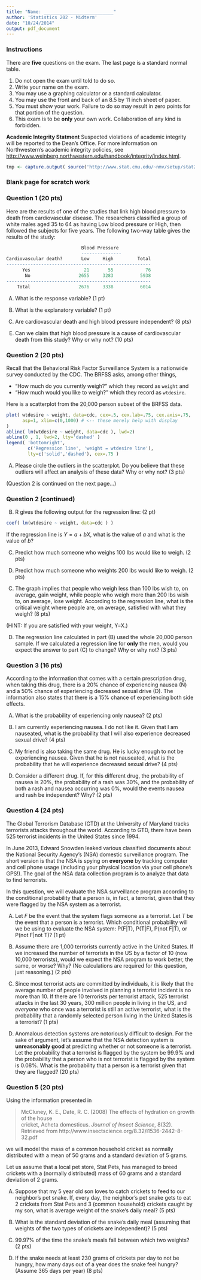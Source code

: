 ```yaml
---
title: "Name: __________________________"
author: 'Statistics 202 - Midterm'
date: "10/24/2014"
output: pdf_document
---
```


### Instructions

There are **five** questions on the exam. The last page is a standard normal table.

1. Do not open the exam until told to do so. 
2. Write your name on the exam. 
3. You may use a graphing calculator or a standard calculator. 
4. You may use the front and back of an 8.5 by 11 inch sheet of paper. 
5. You must show your work. Failure to do so may result in zero points for that portion of the question. 
6. This exam is to be **only** your own work. Collaboration of any kind is forbidden. 

**Academic Integrity Statment** Suspected violations of academic integrity will be reported to the Dean’s Office. For more information on Northwestern's academic integrity policies, see [http://www.weinberg.northwestern.edu/handbook/integrity/index.html](http://www.weinberg.northwestern.edu/handbook/integrity/index.html).


```r
tmp <- capture.output( source('http://www.stat.cmu.edu/~nmv/setup/stat202/hw-2.R') )
```

\pagebreak

### Blank page for scratch work


\break

### Question 1 (20 pts)

Here are the results of one of the studies that link high blood pressure to death from cardiovascular disease. The researchers classified a group of white males aged 35 to 64 as having Low blood pressure or High, then followed the subjects for five years. The following two-way table gives the results of the study:

```r
                            Blood Pressure
                            ---------------
Cardiovascular death?       Low     High         Total
------------------------------------------------------
      Yes                    21       55            76
       No                  2655     3283          5938
------------------------------------------------------
    Total                  2676     3338          6014
```


(A) What is the response variable? (1 pt)

\vspace{.25in}

(B) What is the explanatory variable? (1 pt)

\vspace{.25in}

(C) Are cardiovascular death and high blood pressure independent? (8 pts)

\vspace{1.5in}

(E) Can we claim that high blood pressure is a cause of cardiovascular death from this study? Why or why not? (10 pts)

\vfill 
\break 

### Question 2 (20 pts)

Recall that the Behavioral Risk Factor Surveillance System is a nationwide survey conducted by the CDC. The BRFSS asks, among other things, 

 * "How much do you currently weigh?" which they record as `weight` and 
 * "How much would you like to weigh?" which they record as `wtdesire`.

Here is a scatterplot from the 20,000 person subset of the BRFSS data.

```r
plot( wtdesire ~ weight, data=cdc, cex=.5, cex.lab=.75, cex.axis=.75,
      asp=1, xlim=c(0,1000) # <-- these merely help with display
)
abline( lm(wtdesire ~ weight, data=cdc ), lwd=2)
abline(0 , 1, lwd=2, lty='dashed' )
legend( 'bottomright', 
        c('Regression line', 'weight = wtdesire line'),
        lty=c('solid','dashed'), cex=.75 )
```

(A) Please circle the outliers in the scatterplot. Do you believe that 
    these outliers will affect an analysis of these data? Why or why not? (3 pts)

\vfill 


\hfill (Question 2 is continued on the next page...)
\break

### Question 2 (continued)


(B) R gives the following output for the regression line: (2 pt)
```r
coef( lm(wtdesire ~ weight, data=cdc ) )
```
If the regression line is $Y = a + b X$, what is the value of $a$ and what is the value of $b$?

\vspace{.5in}

(C) Predict how much someone who weighs 100 lbs would like to weigh. (2 pts)

\vspace{.75in}


(D) Predict how much someone who weights 200 lbs would like to weigh. (2 pts) 

\vspace{.75in}

(C) The graph implies that people who weigh less than 100 lbs wish to, on average, gain weight, while people who weigh more than 200 lbs wish to, on average, lose weight. According to the regression line, what is the critical weight where people are, on average, satisfied with what they weigh? (8 pts)

(HINT: If you are satisfied with your weight, Y=X.)

\vspace{1.25in}

(D) The regression line calculated in part (B) used the whole 20,000 person sample. If we calculated a regression line for **only** the men, would you expect the answer to part (C) to change? Why or why not? (3 pts)

\vfill 
\break

### Question 3 (16 pts)

According to the information that comes with a certain prescription drug, when taking this drug, there is a 20% chance of experiencing nausea (N) and a 50% chance of experiencing decreased sexual drive (D). The information also states that there is a 15% chance of experiencing both side effects.

(A) What is the probability of experiencing only nausea? (2 pts)

\vspace{.75in}


(B) I am currently experiencing nausea. I do not like it. Given that I am nauseated, what is the probability that I will also experience decreased sexual drive? (4 pts)

\vspace{.75in}


(C) My friend is also taking the same drug. He is lucky enough to not be experiencing nausea. Given that he is not nauseated, what is the probability that he will experience decreased sexual drive? (4 pts)

\vspace{.75in}


(D) Consider a different drug. If, for this different drug, the probability of nausea is 20%, the probability of a rash was 30%, and the probability of both a rash and nausea occurring was 0%, would the events nausea and rash be independent? Why? (2 pts)

\vspace{.75in}

\break


### Question 4 (24 pts)
The Global Terrorism Database (GTD) at the University of Maryland tracks terrorists attacks throughout the world. According to GTD, there have been 525 terrorist incidents in the United States since 1994. 

In June 2013, Edward Snowden leaked various classified documents about the National Security Agency's (NSA) domestic surveillance program. The short version is that the NSA is spying on **everyone** by tracking computer and cell phone usage (including your physical location via your cell phone's GPS!). The goal of the NSA data collection program is to analyze that data to find terrorists. 

In this question, we will evaluate the NSA surveillance program according to the conditional probability that a person is, in fact, a terrorist, given that they were flagged by the NSA system as a terrorist. 

(A) Let $F$ be the event that the system flags someone as a terrorist. Let $T$ be the event that a person is a terrorist. Which conditional probability will we be using to evaluate the NSA system: P(F|T), P(T|F), P(not F|T), or P(not F|not T)? (1 pt)

\vspace{.5in}


(B) Assume there are 1,000 terrorists currently active in the United States. If we increased the number of terrorists in the US by a factor of 10 (now 10,000 terrorists), would we expect the NSA program to work better, the same, or worse? Why? (No calculations are required for this question, just reasoning.) (2 pts)

\vspace{.5in}

(C) Since most terrorist acts are committed by individuals, it is likely that the average number of people involved in planning a terrorist incident is no more than 10. If there are 10 terrorists per terrorist attack, 525 terrorist attacks in the last 30 years, 300 million people in living in the US, and *everyone* who once was a terrorist is still an active terrorist, what is the probability that a randomly selected person living in the United States is a terrorist? (1 pts)

\vspace{.5in}

(D) Anomalous detection systems are notoriously difficult to design. For the sake of argument, let's assume that the NSA detection system is **unreasonably good** at predicting whether or not someone is a terrorist. Let the probability that a terrorist is flagged by the system be 99.9% and the probability that a person who is not terrorist is flagged by the system is 0.08%. What is the probability that a person is a terrorist given that they are flagged? (20 pts)

\vfill 

\break

### Question 5 (20 pts)

Using the information presented in

>    McCluney, K. E., Date, R. C. (2008) The effects of hydration on growth of the house   
         cricket, Acheta domesticus. *Journal of Insect Science*, 8(32).
        Retrieved from http://www.insectscience.org/8.32/i1536-2442-8-32.pdf

we will model the mass of a common household cricket as normally distributed with a mean of 50 grams and a standard deviation of 5 grams. 

Let us assume that a local pet store, Stat Pets, has managed to breed crickets with a (normally distributed) mass of 60 grams and a standard deviation of 2 grams. 

(A) Suppose that my 5 year old son loves to catch crickets to feed to our neighbor's pet snake. If, every day, the neighbor's pet snake gets to eat 2 crickets from Stat Pets and 3 (common household) crickets caught by my son, what is average weight of the snake's daily meal? (5 pts)

\vspace{.5in}

(B) What is the standard deviation of the snake's daily meal (assuming that weights of the two types of crickets are independent)? (5 pts)


\vspace{1in}


(C) 99.97% of the time the snake's meals fall between which two weights? (2 pts)

\vspace{1in}


(D) If the snake needs at least 230 grams of crickets per day to not be hungry, how many days out of a year does the snake feel hungry? (Assume 365 days per year) (8 pts)

\vfill